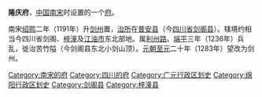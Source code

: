 {{unreferenced|time=2011-12-31T08:48:56+00:00}}
'''隆庆府'''，[[中国|中国]][[南宋|南宋]]时设置的一个[[府_(行政区划)|府]]。

南宋[[绍熙|绍熙]]二年（1191年）升[[剑州_(先天)|剑州]]置，[[治所|治所]]在[[普安县_(西魏)|普安县]]（今[[四川省|四川省]][[剑阁县|剑阁县]]）。辖境约相当今四川省剑阁、[[梓潼县|梓潼]]及[[江油市|江油市]]东北部地。属[[利州路|利州路]]。[[端平|端平]]三年（1236年）兵乱，徙治苦竹隘（今剑阁县东北小剑山顶）。[[元朝|元朝]][[至元_(忽必烈)|至元]]二十年（1283年）望改为剑州。

{{南宋行政区划|nocat}}
{{南宋行政区划小作品}}
{{DEFAULTSORT:L}}
[[Category:南宋的府|Category:南宋的府]]
[[Category:四川的府|Category:四川的府]]
[[Category:广元行政区划史|Category:广元行政区划史]]
[[Category:绵阳行政区划史|Category:绵阳行政区划史]]
[[Category:剑阁县|Category:剑阁县]]
[[Category:梓潼县|Category:梓潼县]]